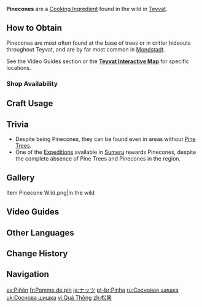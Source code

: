 {{Item Infobox
|id           = 100020
|image        = Item Pinecone.png
|type         = Cooking Ingredients
|invCategory  = Materials
|description  = Filled with oil-rich seeds. Certainly won't be growing into a tree from inside a squirrel's stomach.
|source1      = Found in the wild
|source2      = Reward from [[Expedition]]s
}}
'''Pinecones''' are a [[Cooking Ingredient]] found in the wild in [[Teyvat]].

==How to Obtain==
Pinecones are most often found at the base of trees or in critter hideouts throughout Teyvat, and are by far most common in [[Mondstadt]].

See the Video Guides section or the '''[https://webstatic-sea.mihoyo.com/app/ys-map-sea/index.html#/map/2?shown_types=125 Teyvat Interactive Map]''' for specific locations.

===Shop Availability===
{{Shop Availability}}

==Craft Usage==
{{Craft Usage}}

==Trivia==
* Despite being Pinecones, they can be found even in areas without [[Pine Wood|Pine Trees]].
*One of the [[Expeditions]] available in [[Sumeru]] rewards Pinecones, despite the complete absence of Pine Trees and Pinecones in the region.

==Gallery==
<gallery>
Item Pinecone Wild.png|In the wild
</gallery>

==Video Guides==
{{EVT
|video1   = https://youtu.be/i3TjPW0m-Rc
|caption1 = Farm Guide (85 total)
}}

==Other Languages==
{{Other Languages
|default_hidden = 1
|en      = Pinecone
|zhs     = 松果
|zhs_rm  = Sōngguǒ
|zht     = 松果
|zht_rm  = Sōngguǒ
|ja      = ナッツ
|ja_rm   = Nattsu
|ko      = 솔방울
|es      = Piñón
|fr      = Pomme de pin
|ru      = Сосновая шишка
|th      = Pinecone
|vi      = Quả Thông
|de      = Kiefernzapfen
|id      = Pinecone
|pt      = Pinha
|tr      = Çam Kozalağı
|it      = Pigna
}}

==Change History==
{{Change History|1.0}}

==Navigation==
{{Material Navbox|type=Crafting Materials}}

[[es:Piñón]]
[[fr:Pomme de pin]]
[[ja:ナッツ]]
[[pt-br:Pinha]]
[[ru:Сосновая шишка]]
[[uk:Соснова шишка]]
[[vi:Quả Thông]]
[[zh:松果]]